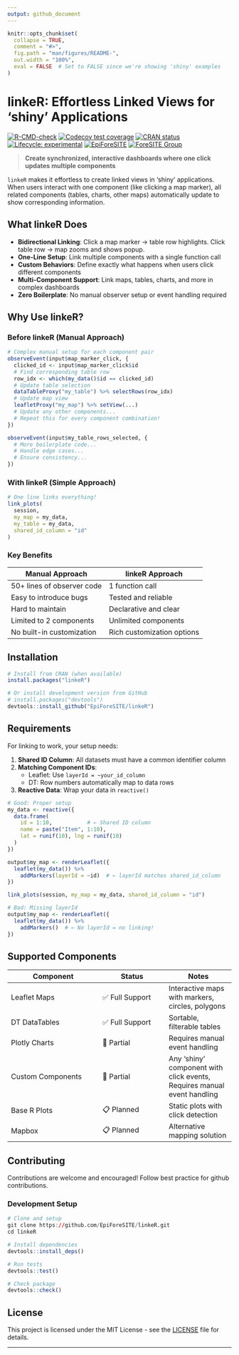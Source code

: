 ```yaml
---
output: github_document
---
```


<!-- README.md is generated from README.Rmd. Please edit that file -->

```r
knitr::opts_chunk$set(
  collapse = TRUE,
  comment = "#>",
  fig.path = "man/figures/README-",
  out.width = "100%",
  eval = FALSE  # Set to FALSE since we're showing 'shiny' examples
)
```

# linkeR: Effortless Linked Views for 'shiny' Applications

<!-- badges: start -->
[![R-CMD-check](https://github.com/EpiForeSITE/linkeR/actions/workflows/R-CMD-check.yaml/badge.svg?cache=bust)](https://github.com/EpiForeSITE/linkeR/actions/workflows/R-CMD-check.yaml)
[![Codecov test coverage](https://codecov.io/gh/EpiForeSITE/linkeR/graph/badge.svg)](https://app.codecov.io/gh/EpiForeSITE/linkeR)
[![CRAN status](https://www.r-pkg.org/badges/version/linkeR)](https://CRAN.R-project.org/package=linkeR)
[![Lifecycle: experimental](https://img.shields.io/badge/lifecycle-experimental-orange.svg)](https://lifecycle.r-lib.org/articles/stages.html#experimental)
[![EpiForeSITE](https://img.shields.io/badge/Part%20of-EpiForeSITE-blue.svg)](https://github.com/EpiForeSITE/software)
[![ForeSITE Group](https://github.com/EpiForeSITE/software/raw/e82ed88f75e0fe5c0a1a3b38c2b94509f122019c/docs/assets/foresite-software-badge.svg)](https://github.com/EpiForeSITE)
<!-- badges: end -->

> **Create synchronized, interactive dashboards where one click updates multiple components**

`linkeR` makes it effortless to create linked views in 'shiny' applications. When users interact with one component (like clicking a map marker), all related components (tables, charts, other maps) automatically update to show corresponding information.

## What linkeR Does

- **Bidirectional Linking**: Click a map marker → table row highlights. Click table row → map zooms and shows popup.
- **One-Line Setup**: Link multiple components with a single function call
- **Custom Behaviors**: Define exactly what happens when users click different components
- **Multi-Component Support**: Link maps, tables, charts, and more in complex dashboards
- **Zero Boilerplate**: No manual observer setup or event handling required

## Why Use linkeR?

### Before linkeR (Manual Approach)
```r
# Complex manual setup for each component pair
observeEvent(input$map_marker_click, {
  clicked_id <- input$map_marker_click$id
  # Find corresponding table row
  row_idx <- which(my_data()$id == clicked_id)
  # Update table selection
  dataTableProxy("my_table") %>% selectRows(row_idx)
  # Update map view
  leafletProxy("my_map") %>% setView(...)
  # Update any other components...
  # Repeat this for every component combination!
})

observeEvent(input$my_table_rows_selected, {
  # More boilerplate code...
  # Handle edge cases...
  # Ensure consistency...
})
```

### With linkeR (Simple Approach)
```r
# One line links everything!
link_plots(
  session,
  my_map = my_data,
  my_table = my_data,
  shared_id_column = "id"
)
```

### Key Benefits

| Manual Approach | linkeR Approach |
|-----------------|-----------------|
| 50+ lines of observer code | 1 function call |
| Easy to introduce bugs | Tested and reliable |
| Hard to maintain | Declarative and clear |
| Limited to 2 components | Unlimited components |
| No built-in customization | Rich customization options |

## Installation

```r
# Install from CRAN (when available)
install.packages("linkeR")

# Or install development version from GitHub
# install.packages("devtools")
devtools::install_github("EpiForeSITE/linkeR")
```

## Requirements

For linking to work, your setup needs:

1. **Shared ID Column**: All datasets must have a common identifier column
2. **Matching Component IDs**: 
   - Leaflet: Use `layerId = ~your_id_column` 
   - DT: Row numbers automatically map to data rows
3. **Reactive Data**: Wrap your data in `reactive()`

```r
# Good: Proper setup
my_data <- reactive({
  data.frame(
    id = 1:10,           # ← Shared ID column
    name = paste("Item", 1:10),
    lat = runif(10), lng = runif(10)
  )
})

output$my_map <- renderLeaflet({
  leaflet(my_data()) %>%
    addMarkers(layerId = ~id)  # ← layerId matches shared_id_column
})

link_plots(session, my_map = my_data, shared_id_column = "id")

# Bad: Missing layerId
output$my_map <- renderLeaflet({
  leaflet(my_data()) %>%
    addMarkers()  # ← No layerId = no linking!
})
```

## Supported Components

| Component | Status | Notes |
|-----------|--------|--------|
| Leaflet Maps | ✅ Full Support | Interactive maps with markers, circles, polygons |
| DT DataTables | ✅ Full Support | Sortable, filterable tables |
| Plotly Charts | 🔄 Partial | Requires manual event handling |
| Custom Components | 🔄 Partial | Any 'shiny' component with click events, Requires manual event handling |
| Base R Plots | 📋 Planned | Static plots with click detection |
| Mapbox | 📋 Planned | Alternative mapping solution |

## Contributing

Contributions are welcome and encouraged! Follow best practice for github contributions.

### Development Setup
```r
# Clone and setup
git clone https://github.com/EpiForeSITE/linkeR.git
cd linkeR

# Install dependencies
devtools::install_deps()

# Run tests
devtools::test()

# Check package
devtools::check()
```

## License

This project is licensed under the MIT License - see the [LICENSE](LICENSE) file for details.

---
